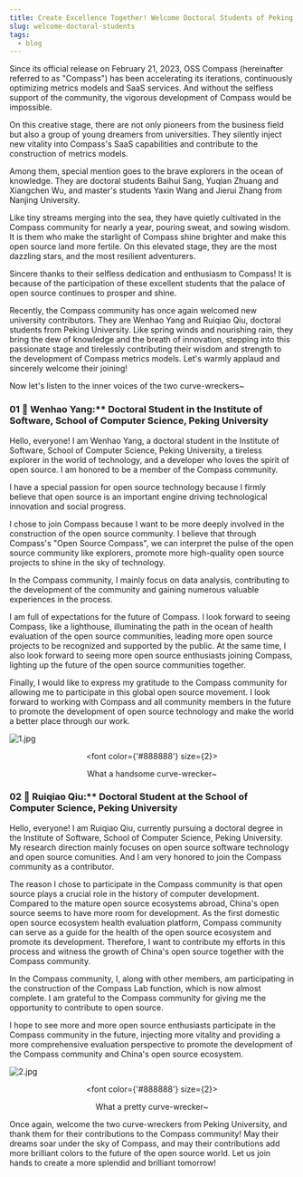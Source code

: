 ```yaml
---
title: Create Excellence Together! Welcome Doctoral Students of Peking University Joining the Compass Community...
slug: welcome-doctoral-students
tags:
  - blog
---
```


<!--truncate-->

Since its official release on February 21, 2023, OSS Compass (hereinafter referred to as "Compass") has been accelerating its iterations, continuously optimizing metrics models and SaaS services. And without the selfless support of the community, the vigorous development of Compass would be impossible.

On this creative stage, there are not only pioneers from the business field but also a group of young dreamers from universities. They silently inject new vitality into Compass's SaaS capabilities and contribute to the construction of metrics models.

Among them, special mention goes to the brave explorers in the ocean of knowledge. They are doctoral students Baihui Sang, Yuqian Zhuang and Xiangchen Wu, and master's students Yaxin Wang and Jierui Zhang from Nanjing University.

Like tiny streams merging into the sea, they have quietly cultivated in the Compass community for nearly a year, pouring sweat, and sowing wisdom. It is them who make the starlight of Compass shine brighter and make this open source land more fertile. On this elevated stage, they are the most dazzling stars, and the most resilient adventurers.

Sincere thanks to their selfless dedication and enthusiasm to Compass! It is because of the participation of these excellent students that the palace of open source continues to prosper and shine.

Recently, the Compass community has once again welcomed new university contributors. They are Wenhao Yang and Ruiqiao Qiu, doctoral students from Peking University. Like spring winds and nourishing rain, they bring the dew of knowledge and the breath of innovation, stepping into this passionate stage and tirelessly contributing their wisdom and strength to the development of Compass metrics models. Let's warmly applaud and sincerely welcome their joining!

Now let's listen to the inner voices of the two curve-wreckers~

### 01 🌟 Wenhao Yang:\*\* Doctoral Student in the Institute of Software, School of Computer Science, Peking University

Hello, everyone! I am Wenhao Yang, a doctoral student in the Institute of Software, School of Computer Science, Peking University, a tireless explorer in the world of technology, and a developer who loves the spirit of open source. I am honored to be a member of the Compass community.

I have a special passion for open source technology because I firmly believe that open source is an important engine driving technological innovation and social progress.

I chose to join Compass because I want to be more deeply involved in the construction of the open source community. I believe that through Compass's "Open Source Compass", we can interpret the pulse of the open source community like explorers, promote more high-quality open source projects to shine in the sky of technology.

In the Compass community, I mainly focus on data analysis, contributing to the development of the community and gaining numerous valuable experiences in the process.

I am full of expectations for the future of Compass. I look forward to seeing Compass, like a lighthouse, illuminating the path in the ocean of health evaluation of the open source communities, leading more open source projects to be recognized and supported by the public. At the same time, I also look forward to seeing more open source enthusiasts joining Compass, lighting up the future of the open source communities together.

Finally, I would like to express my gratitude to the Compass community for allowing me to participate in this global open source movement. I look forward to working with Compass and all community members in the future to promote the development of open source technology and make the world a better place through our work.

![1.jpg](media/1.jpg)

<center>

  <font color={'#888888'} size={2}>

What a handsome curve-wrecker~

  </font>

</center>

### 02 🌟 Ruiqiao Qiu:\*\* Doctoral Student at the School of Computer Science, Peking University

Hello, everyone! I am Ruiqiao Qiu, currently pursuing a doctoral degree in the Institute of Software, School of Computer Science, Peking University. My research direction mainly focuses on open source software technology and open source comunities. And I am very honored to join the Compass community as a contributor.

The reason I chose to participate in the Compass community is that open source plays a crucial role in the history of computer development. Compared to the mature open source ecosystems abroad, China's open source seems to have more room for development. As the first domestic open source ecosystem health evaluation platform, Compass community can serve as a guide for the health of the open source ecosystem and promote its development. Therefore, I want to contribute my efforts in this process and witness the growth of China's open source together with the Compass community.

In the Compass community, I, along with other members, am participating in the construction of the Compass Lab function, which is now almost complete. I am grateful to the Compass community for giving me the opportunity to contribute to open source.

I hope to see more and more open source enthusiasts participate in the Compass community in the future, injecting more vitality and providing a more comprehensive evaluation perspective to promote the development of the Compass community and China's open source ecosystem.

![2.jpg](media/2.jpg)

<center>

  <font color={'#888888'} size={2}>

What a pretty curve-wrecker~

  </font>

</center>

Once again, welcome the two curve-wreckers from Peking University, and thank them for their contributions to the Compass community! May their dreams soar under the sky of Compass, and may their contributions add more brilliant colors to the future of the open source world. Let us join hands to create a more splendid and brilliant tomorrow!
